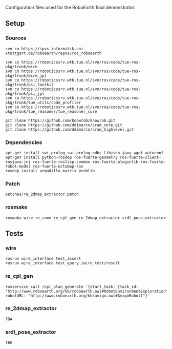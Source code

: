Configuration files used for the RoboEarth final demonstrator.

== Setup ==

=== Sources ===

<pre>
svn co https://ipvs.informatik.uni-stuttgart.de/roboearth/repos/ros_roboearth

svn co https://roboticssrv.wtb.tue.nl/svn/ros/code/tue-ros-pkg/trunk/wire
svn co https://roboticssrv.wtb.tue.nl/svn/ros/code/tue-ros-pkg/trunk/wire_jpl
svn co https://roboticssrv.wtb.tue.nl/svn/ros/code/tue-ros-pkg/trunk/psi_toolkit
svn co https://roboticssrv.wtb.tue.nl/svn/ros/code/tue-ros-pkg/trunk/psi_jpl
svn co https://roboticssrv.wtb.tue.nl/svn/ros/code/tue-ros-pkg/trunk/tue_utils/code_profiler
svn co https://roboticssrv.wtb.tue.nl/svn/ros/code/tue-ros-pkg/trunk/tue_reasoner/tue_reasoner_core

git clone https://github.com/knowrob/knowrob.git
git clone https://github.com/ddimarco/cram_core.git
git clone https://github.com/ddimarco/cram_highlevel.git
</pre>


=== Dependencies ===

<pre>
apt-get install swi-prolog swi-prolog-odbc libjson-java wget autoconf
apt-get install python-rosdep ros-fuerte-geometry ros-fuerte-client-rosjava-jni ros-fuerte-roslisp-common ros-fuerte-pluginlib ros-fuerte-robot-model ros-fuerte-octomap-ros
rosdep install armadillo_matrix problib
</pre>


=== Patch ===

<pre>
patches/re_2dmap_extractor.patch
</pre>


=== rosmake ===

<pre>
rosmake wire re_comm re_cpl_gen re_2dmap_extractor srdl_pose_extractor
</pre>


== Tests ==

=== wire ===

<pre>
rosrun wire_interface test_assert
rosrun wire_interface test_query /wire_test/result
</pre>


=== re_cpl_gen ===

<pre>
rosservice call /cpl_plan_generate '{start_task: {task_id: "http://www.roboearth.org/kb/roboearth.owl#RobotEnvironmentExploration"}, robotURL: "http://www.roboearth.org/kb/amigo.owl#AmigoRobot1"}' 
</pre>


=== re_2dmap_extractor ===

<pre>
TBA
</pre>


=== srdl_pose_extractor ===

<pre>
TBA
</pre>
